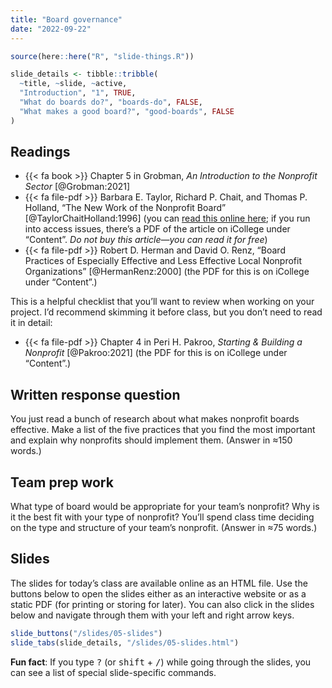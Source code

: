 ```yaml
---
title: "Board governance"
date: "2022-09-22"
---
```


```r
source(here::here("R", "slide-things.R"))

slide_details <- tibble::tribble(
  ~title, ~slide, ~active,
  "Introduction", "1", TRUE,
  "What do boards do?", "boards-do", FALSE,
  "What makes a good board?", "good-boards", FALSE
)
```

## Readings

- {{< fa book >}} Chapter 5 in Grobman, *An Introduction to the Nonprofit Sector* [@Grobman:2021]
- {{< fa file-pdf >}} Barbara E. Taylor, Richard P. Chait, and Thomas P. Holland, "The New Work of the Nonprofit Board" [@TaylorChaitHolland:1996] (you can [read this online here](https://hbr.org/1996/09/the-new-work-of-the-nonprofit-board); if you run into access issues, there's a PDF of the article on iCollege under "Content". *Do not buy this article—you can read it for free*)
- {{< fa file-pdf >}} Robert D. Herman and David O. Renz, "Board Practices of Especially Effective and Less Effective Local Nonprofit Organizations" [@HermanRenz:2000] (the PDF for this is on iCollege under "Content".)

This is a helpful checklist that you'll want to review when working on your project. I'd recommend skimming it before class, but you don't need to read it in detail:

- {{< fa file-pdf >}} Chapter 4 in Peri H. Pakroo, *Starting & Building a Nonprofit* [@Pakroo:2021] (the PDF for this is on iCollege under "Content".)


## Written response question

You just read a bunch of research about what makes nonprofit boards effective. Make a list of the five practices that you find the most important and explain why nonprofits should implement them. (Answer in ≈150 words.)


## Team prep work

What type of board would be appropriate for your team's nonprofit? Why is it the best fit with your type of nonprofit? You'll spend class time deciding on the type and structure of your team's nonprofit. (Answer in ≈75 words.)


## Slides

The slides for today's class are available online as an HTML file. Use the buttons below to open the slides either as an interactive website or as a static PDF (for printing or storing for later). You can also click in the slides below and navigate through them with your left and right arrow keys.

```r
slide_buttons("/slides/05-slides")
slide_tabs(slide_details, "/slides/05-slides.html")
```

:::{.callout-tip}
**Fun fact**: If you type <kbd>?</kbd> (or <kbd>shift</kbd> + <kbd>/</kbd>) while going through the slides, you can see a list of special slide-specific commands.
:::
